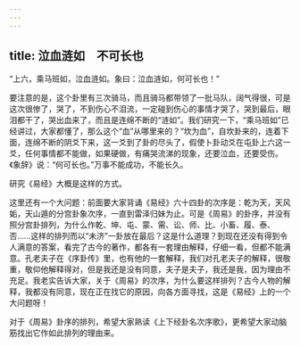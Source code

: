 ```yaml
---
---
---
```

title: 泣血涟如　不可长也
---




“上六，乘马班如，泣血涟如。象曰：泣血涟如，何可长也！”

要注意的是，这个卦里有三次骑马，而且骑马都带领了一批马队，阔气得很，可是这次很惨了，哭了，不到伤心不泪流，一定碰到伤心的事情才哭了，哭到最后，眼泪都干了，哭出血来了，而且是连绵不断的“涟如”。我们研究一下，“乘马班如”已经讲过，大家都懂了，那么这个“血”从哪里来的？“坎为血”，自坎卦来的，连着下面，连绵不断的阴爻下来，这一爻到了卦的尽头了，假使卜卦动爻在屯卦上六这一爻，任何事情都不能做，如果硬做，有痛哭流涕的现象，还要泣血，还要受伤。《象辞》说：“何可长也。”万事不能成功，不能长久。

研究《易经》大概是这样的方式。

这里还有一个大问题：前面要大家背诵《易经》六十四卦的次序是：乾为天，天风姤，天山遁的分宫卦象次序，一直到雷泽归妹为止。可是《周易》的卦序，并没有照分宫卦排列，为什么作乾、坤、屯、蒙、需、讼、师、比、小畜、履、泰、否……这样的排列而以“未济”一卦放在最后？这是什么道理？到现在还没有得到令人满意的答案，看完了古今的著作，都各有一套理由解释，仔细一看，但都不能满意。孔老夫子在《序卦传》里，也有他的一套解释，我们对孔老夫子的解释，很敬重，敬仰他解释得对，但是我还是没有同意，夫子是夫子，我还是我，因为理由不充足。我老实告诉大家，关于《周易》的次序，为什么要这样排列？古今人物的解释，我都没有同意，现在正在找它的原因，向各方面寻找，这是《易经》上的一个大问题呀！

对于《周易》卦序的排列，希望大家熟读《上下经卦名次序歌》，更希望大家动脑筋找出它作如此排列的理由来。